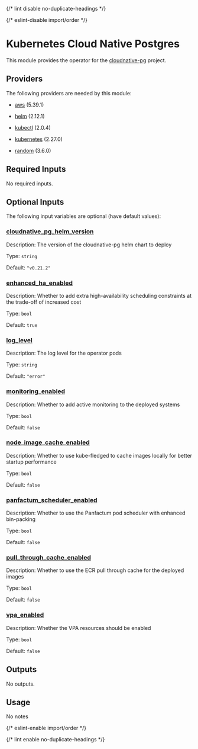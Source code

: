 
{/* lint disable no-duplicate-headings */}

{/* eslint-disable import/order */}

<ModuleHeader name="kube_cloudnative_pg" sourceHref="https://github.com/Panfactum/stack/tree/__PANFACTUM_VERSION_MAIN__/packages/infrastructure/kube_cloudnative_pg" status="stable" type="direct" />

# Kubernetes Cloud Native Postgres

This module provides the operator for the [cloudnative-pg](https://cloudnative-pg.io/) project.

## Providers

The following providers are needed by this module:

* [aws](https://registry.terraform.io/providers/hashicorp/aws/5.39.1/docs) (5.39.1)

* [helm](https://registry.terraform.io/providers/hashicorp/helm/2.12.1/docs) (2.12.1)

* [kubectl](#requirement_kubectl) (2.0.4)

* [kubernetes](https://registry.terraform.io/providers/hashicorp/kubernetes/2.27.0/docs) (2.27.0)

* [random](https://registry.terraform.io/providers/hashicorp/random/3.6.0/docs) (3.6.0)

## Required Inputs

No required inputs.

## Optional Inputs

The following input variables are optional (have default values):

### <a name="input_cloudnative_pg_helm_version" /> [cloudnative\_pg\_helm\_version](#input_cloudnative_pg_helm_version)

Description: The version of the cloudnative-pg helm chart to deploy

Type: `string`

Default: `"v0.21.2"`

### <a name="input_enhanced_ha_enabled" /> [enhanced\_ha\_enabled](#input_enhanced_ha_enabled)

Description: Whether to add extra high-availability scheduling constraints at the trade-off of increased cost

Type: `bool`

Default: `true`

### <a name="input_log_level" /> [log\_level](#input_log_level)

Description: The log level for the operator pods

Type: `string`

Default: `"error"`

### <a name="input_monitoring_enabled" /> [monitoring\_enabled](#input_monitoring_enabled)

Description: Whether to add active monitoring to the deployed systems

Type: `bool`

Default: `false`

### <a name="input_node_image_cache_enabled" /> [node\_image\_cache\_enabled](#input_node_image_cache_enabled)

Description: Whether to use kube-fledged to cache images locally for better startup performance

Type: `bool`

Default: `false`

### <a name="input_panfactum_scheduler_enabled" /> [panfactum\_scheduler\_enabled](#input_panfactum_scheduler_enabled)

Description: Whether to use the Panfactum pod scheduler with enhanced bin-packing

Type: `bool`

Default: `false`

### <a name="input_pull_through_cache_enabled" /> [pull\_through\_cache\_enabled](#input_pull_through_cache_enabled)

Description: Whether to use the ECR pull through cache for the deployed images

Type: `bool`

Default: `false`

### <a name="input_vpa_enabled" /> [vpa\_enabled](#input_vpa_enabled)

Description: Whether the VPA resources should be enabled

Type: `bool`

Default: `false`

## Outputs

No outputs.

## Usage

No notes

{/* eslint-enable import/order */}

{/* lint enable no-duplicate-headings */}
